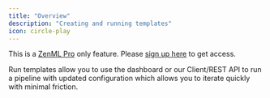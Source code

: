 ```yaml
---
title: "Overview"
description: "Creating and running templates"
icon: circle-play
---
```


This is a [ZenML Pro](https://zenml.io/pro) only feature. Please [sign up
here](https://cloud.zenml.io) to get access.

Run templates allow you to use the dashboard or our Client/REST API to run a pipeline with updated configuration which allows you to iterate quickly with minimal friction.


<CardGroup>
<Card title="Create a Run Template" icon="file-circle-plus" href="/v/0.70.0/versions/0.66.0/how-to/create-and-run-templates/create-a-run-template" horizontal/> <Card title="Run a Template" icon="play" href="/v/0.70.0/versions/0.66.0/how-to/create-and-run-templates/run-a-template" horizontal/>
</CardGroup>
